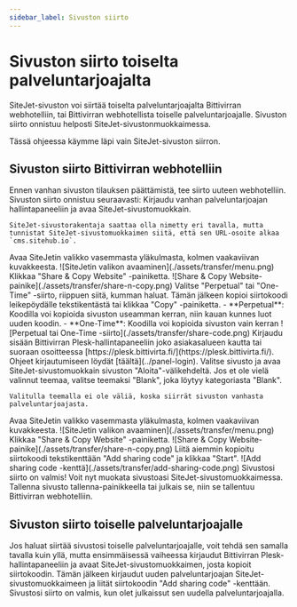 ```yaml
---
sidebar_label: Sivuston siirto
---
```


# Sivuston siirto toiselta palveluntarjoajalta

SiteJet-sivuston voi siirtää toiselta palveluntarjoajalta Bittivirran webhotelliin, tai Bittivirran webhotellista toiselle palveluntarjoajalle. Sivuston siirto onnistuu helposti SiteJet-sivustonmuokkaimessa.

Tässä ohjeessa käymme läpi vain SiteJet-sivuston siirron.


## Sivuston siirto Bittivirran webhotelliin

Ennen vanhan sivuston tilauksen päättämistä, tee siirto uuteen webhotelliin. Sivuston siirto onnistuu seuraavasti:
<Stepper>
  <Step>
    Kirjaudu vanhan palveluntarjoajan hallintapaneeliin ja avaa SiteJet-sivustomuokkain.

    SiteJet-sivustorakentaja saattaa olla nimetty eri tavalla, mutta tunnistat SiteJet-sivustomuokkaimen siitä, että sen URL-osoite alkaa `cms.sitehub.io`.
  </Step>
  <Step>
    Avaa SiteJetin valikko vasemmasta yläkulmasta, kolmen vaakaviivan kuvakkeesta.
    ![SiteJetin valikon avaaminen](./assets/transfer/menu.png)
  </Step>
  <Step>
    Klikkaa "Share & Copy Website" -painiketta.
    ![Share & Copy Website-painike](./assets/transfer/share-n-copy.png)
  </Step>
  <Step>
    Valitse "Perpetual" tai "One-Time" -siirto, riippuen siitä, kumman haluat. Tämän jälkeen kopioi siirtokoodi leikepöydälle tekstikentästä tai klikkaa "Copy" -painiketta.
    - **Perpetual**: Koodilla voi kopioida sivuston useamman kerran, niin kauan kunnes luot uuden koodin.
    - **One-Time**: Koodilla voi kopioida sivuston vain kerran
    ![Perpetual tai One-Time -siirto](./assets/transfer/share-code.png)
  </Step>
  <Step>
    Kirjaudu sisään Bittivirran Plesk-hallintapaneeliin joko asiakasalueen kautta tai suoraan osoitteessa [https://plesk.bittivirta.fi/](https://plesk.bittivirta.fi/). Ohjeet kirjautumiseen löydät [täältä](../panel-login).
  </Step>
  <Step>
    Valitse sivusto ja avaa SiteJet-sivustomuokkain sivuston "Aloita"-välikehdeltä. Jos et ole vielä valinnut teemaa, valitse teemaksi "Blank", joka löytyy kategoriasta "Blank".

    Valitulla teemalla ei ole väliä, koska siirrät sivuston vanhasta palveluntarjoajasta.
  </Step>
  <Step>
    Avaa SiteJetin valikko vasemmasta yläkulmasta, kolmen vaakaviivan kuvakkeesta.
    ![SiteJetin valikon avaaminen](./assets/transfer/menu.png)
  </Step>
  <Step>
    Klikkaa "Share & Copy Website" -painiketta.
    ![Share & Copy Website-painike](./assets/transfer/share-n-copy.png)
  </Step>
  <Step>
    Liitä aiemmin kopioitu siirtokoodi tekstikenttään "Add sharing code" ja klikkaa "Start".
    ![Add sharing code -kenttä](./assets/transfer/add-sharing-code.png)
  </Step>
  <Step>
    Sivustosi siirto on valmis! Voit nyt muokata sivustoasi SiteJet-sivustomuokkaimessa. Tallenna sivusto tallenna-painikkeella tai julkais se, niin se tallentuu Bittivirran webhotelliin.
  </Step>
</Stepper>

## Sivuston siirto toiselle palveluntarjoajalle

Jos haluat siirtää sivustosi toiselle palveluntarjoajalle, voit tehdä sen samalla tavalla kuin yllä, mutta ensimmäisessä vaiheessa kirjaudut Bittivirran Plesk-hallintapaneeliin ja avaat SiteJet-sivustomuokkaimen, josta kopioit siirtokoodin. Tämän jälkeen kirjaudut uuden palveluntarjoajan SiteJet-sivustomuokkaimeen ja liität siirtokoodin "Add sharing code" -kenttään. Sivustosi siirto on valmis, kun olet julkaissut sen uudella palveluntarjoajalla.
